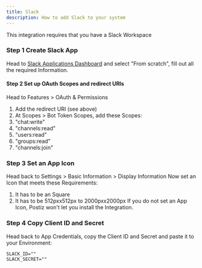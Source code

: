 ---
title: Slack
description: How to add Slack to your system
---


<Callout>
This integration requires that you have a Slack Workspace
</Callout>

<Steps>

### Step 1 Create Slack App
Head to [Slack Applications Dashboard](https://api.slack.com/apps) and select "From scratch", fill out all the required Information.

#### Step 2 Set up OAuth Scopes and redirect URIs

<OAuth2Redirect provider = "slack" />

Head to Features > OAuth & Permissions
1. Add the redirect URI (see above)
2. At Scopes > Bot Token Scopes, add these Scopes:
  1. "chat:write"
  2. "channels:read"
  3. "users:read"
  4. "groups:read"
  5. "channels:join"

### Step 3 Set an App Icon
Head back to Settings > Basic Information > Display Information
Now set an Icon that meets these Requirements:
1. It has to be an Square
2. It has to be 512pxx512px to 2000pxx2000px
If you do not set an App Icon, Postiz won't let you install the Integration.

### Step 4 Copy Client ID and Secret
Head back to App Credentials, copy the Client ID and Secret and paste it to your Environment:
```env
SLACK_ID=""
SLACK_SECRET=""
```

</Steps>


